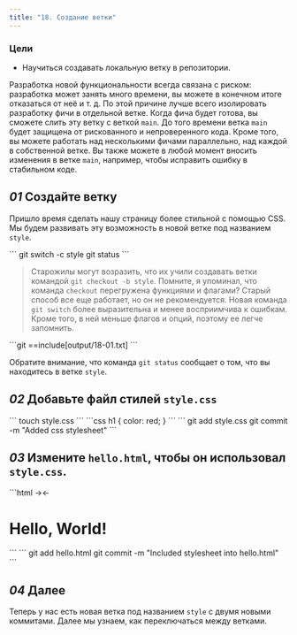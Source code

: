 ```yaml
---
title: "18. Создание ветки"
---
```


### Цели

- Научиться создавать локальную ветку в репозитории.

Разработка новой функциональности всегда связана с риском: разработка может занять много времени, вы можете в конечном итоге отказаться от неё и т. д. По этой причине лучше всего изолировать разработку фичи в отдельной ветке. Когда фича будет готова, вы сможете слить эту ветку с веткой `main`. До того времени ветка `main` будет защищена от рискованного и непроверенного кода. Кроме того, вы можете работать над несколькими фичами параллельно, над каждой в собственной ветке. Вы также можете в любой момент вносить изменения в ветке `main`, например, чтобы исправить ошибку в стабильном коде.

## _01_ Создайте ветку

Пришло время сделать нашу страницу более стильной с помощью CSS. Мы будем развивать эту возможность в новой ветке под названием `style`.

<Run>
```
git switch -c style
git status
```
</Run>

> Старожилы могут возразить, что их учили создавать ветки командой `git checkout -b style`. Помните, я упоминал, что команда `checkout` перегружена функциями и флагами? Старый способ все еще работает, но он не рекомендуется. Новая команда `git switch` более выразительна и менее восприимчива к ошибкам. Кроме того, в ней меньше флагов и опций, поэтому ее легче запомнить.

<Output>
```git
==include[output/18-01.txt]
```
</Output>

Обратите внимание, что команда `git status` сообщает о том, что вы находитесь в ветке `style`.

## _02_ Добавьте файл стилей `style.css`

<Run>
```
touch style.css
```
</Run>

<File file="style.css">
```css
h1 {
  color: red;
}
```
</File>

<Run>
```
git add style.css
git commit -m "Added css stylesheet"
```
</Run>

## _03_ Измените `hello.html`, чтобы он использовал `style.css`.

<File file="hello.html">
```html
<!-- Author: Alexander Shvets (alex@githowto.com) -->
<html>
  <head>
    →<link type="text/css" rel="stylesheet" media="all" href="style.css" />←
  </head>
  <body>
    <h1>Hello, World!</h1>
  </body>
</html>
```
</File>

<Run>
```
git add hello.html
git commit -m "Included stylesheet into hello.html"
```
</Run>

## _04_ Далее

Теперь у нас есть новая ветка под названием `style` с двумя новыми коммитами. Далее мы узнаем, как переключаться между ветками.
